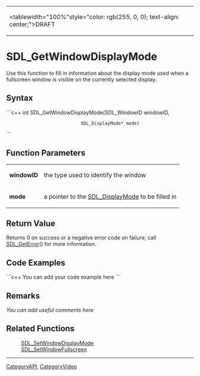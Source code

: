 <!-- pragma section-numbers off -->
<!-- pragma disable-camelcase -->
{|
|<tablewidth="100%"style="color: rgb(255, 0, 0); text-align: center;">DRAFT
|}

= SDL_GetWindowDisplayMode =
Use this function to fill in information about the display mode used when a fullscreen window is visible on the currently selected display.


== Syntax ==
```c++
int SDL_GetWindowDisplayMode(SDL_WindowID     windowID,
                             SDL_DisplayMode* mode)
```

== Function Parameters ==
{|
|'''windowID'''
|the type used to identify the window
|-
|'''mode'''
|a pointer to the [[SDL_DisplayMode]] to be filled in
|}

== Return Value ==
Returns 0 on success or a negative error code on failure; call [[SDL_GetError]]() for more information.

== Code Examples ==
```c++
You can add your code example here
```

== Remarks ==
''You can add useful comments here''

== Related Functions ==
:[[SDL_SetWindowDisplayMode]]
:[[SDL_SetWindowFullscreen]]

----
[[CategoryAPI]], [[CategoryVideo]]
